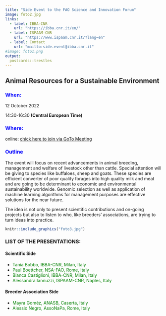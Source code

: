 ```yaml
---
title: "Side Event to the FAO Science and Innovation Forum"
image: foto2.jpg
links:
  - label: IBBA-CNR
    url: "https://ibba.cnr.it/en/"
  - label: ISPAAM-CNR
    url: "https://www.ispaam.cnr.it/?lang=en"
  - label: Contact
    url: "mailto:side.event@ibba.cnr.it"
#image: foto1.png
output:
  postcards::trestles
---
```


## Animal Resources for a Sustainable Environment

### [When:]{style="color: blue;"}

12 October 2022

14:30-16:30 **(Central European Time)**

### [Where:]{style="color: blue;"} 

online: [chick here to join via GoTo Meeting](
https://meet.goto.com/772034805)

### [Outline]{style="color: blue;"}

The event will focus on recent advancements in animal breeding, management and welfare of livestock other than cattle. Special attention will be giving to species like buffaloes, sheep and goats. These species are efficient converter of poor quality forages into high quality milk and meat and are going to be determinant to economic and environmental sustainability worldwide. Genomic selection as well as application of machine learning algorithms for management purposes are effective solutions for the near future.

The idea is not only to present scientific contributions and on-going projects but also to listen to who, like breeders' associations, are trying to turn ideas into practice.

```r
knitr::include_graphics("foto3.jpg")
```

### LIST OF THE PRESENTATIONS:

#### Scientific Side

-   [Tania Bobbo, IBBA-CNR, Milan, Italy]{style="color: green;"}
-   [Paul Boettcher, NSA-FAO, Rome, Italy]{style="color: green;"}
-   [Bianca Castiglioni, IBBA-CNR, Milan, Italy]{style="color: green;"}
-   [Alessandra Iannuzzi, ISPAAM-CNR, Naples, Italy]{style="color: green;"}

#### Breeder Association Side

-   [ Mayra Goméz, ANASB, Caserta, Italy]{style="color: green;"}
-   [ Alessio Negro, AssoNaPa, Rome, Italy]{style="color: green;"}
